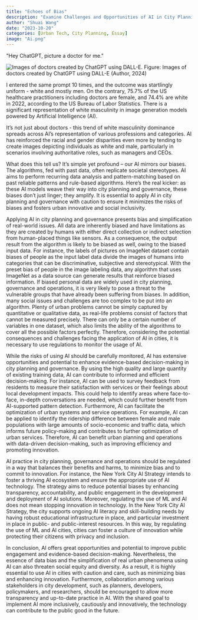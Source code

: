 ```yaml
---
title: "Echoes of Bias"
description: "Examine Challenges and Opportunities of AI in City Planning"
author: "Shuai Wang"
date: "2023-10-20"
categories: [Urban Tech, City Planning, Essay]
image: "Ai.png"
---
```


\n
\"Hey ChatGPT, picture a doctor for me.\"

![Images of doctors created by ChatGPT using DALL-E.](Ai.png)
\n Figure: Images of doctors created by ChatGPT using DALL-E (Author, 2024)

I entered the same prompt 10 times, and the outcome was startlingly uniform - white and mostly men. On the contrary, 75.7% of the US healthcare practitioners including doctors are female, and 74.4% are white in 2022, according to the US Bureau of Labor Statistics. There is a significant representation of white masculinity in image generation models powered by Artificial Intelligence (AI).

It's not just about doctors - this trend of white masculinity dominance spreads across AI's representation of various professions and categories. AI has reinforced the racial and gender disparities even more by tending to create images depicting individuals as white and male, particularly in scenarios involving authoritative roles, such as managers and CEOs.

What does this tell us? It's simple yet profound -- our AI mirrors our biases. The algorithms, fed with past data, often replicate societal stereotypes. AI aims to perform recurring data analysis and pattern-matching based on past reliable patterns and rule-based algorithms. Here's the real kicker: as these AI models weave their way into city planning and governance, these biases don't just linger; they amplify. It is essential to apply AI in city planning and governance with caution to ensure it minimizes the risks of biases and fosters urban innovative and social inclusivity.

Applying AI in city planning and governance presents bias and simplification of real-world issues. All data are inherently biased and have limitations as they are created by humans with either direct collection or indirect selection from human-placed things like sensors. As a consequence, the output result from the algorithm is likely to be biased as well, owing to the biased input data. For instance, the labels of pictures on ImageNet dataset contain biases of people as the input label data divide the images of humans into categories that can be discriminative, subjective and stereotypical. With the preset bias of people in the image labeling data, any algorithm that uses ImageNet as a data source can generate results that reinforce biased information. If biased personal data are widely used in city planning, governance and operations, it is very likely to pose a threat to the vulnerable groups that have already been suffering from biases. In addition, many social issues and challenges are too complex to be put into an algorithm. Plenty of urban problems cannot be simply captured by quantitative or qualitative data, as real-life problems consist of factors that cannot be measured precisely. There can only be a certain number of variables in one dataset, which also limits the ability of the algorithms to cover all the possible factors perfectly. Therefore, considering the potential consequences and challenges facing the application of AI in cities, it is necessary to use regulations to monitor the usage of AI.

While the risks of using AI should be carefully monitored, AI has extensive opportunities and potential to enhance evidence-based decision-making in city planning and governance. By using the high quality and large quantity of existing training data, AI can contribute to informed and efficient decision-making. For instance, AI can be used to survey feedback from residents to measure their satisfaction with services or their feelings about local development impacts. This could help to identify areas where face-to-face, in-depth conversations are needed, which could further benefit from AI-supported pattern detection. Furthermore, AI can facilitate the optimization of urban systems and service operations. For example, AI can be applied to identify the ridership difference between female and male populations with large amounts of socio-economic and traffic data, which informs future policy-making and contributes to further optimization of urban services. Therefore, AI can benefit urban planning and operations with data-driven decision-making, such as improving efficiency and promoting innovation.

AI practice in city planning, governance and operations should be regulated in a way that balances their benefits and harms, to minimize bias and to commit to innovation. For instance, the New York City AI Strategy intends to foster a thriving AI ecosystem and ensure the appropriate use of AI technology. The strategy aims to reduce potential biases by enhancing transparency, accountability, and public engagement in the development and deployment of AI solutions. Moreover, regulating the use of ML and AI does not mean stopping innovation in technology. In the New York City AI Strategy, the city supports ongoing AI literacy and skill-building needs by having robust educational infrastructure in place, and particular investment in place in public- and public-interest resources. In this way, by regulating the use of ML and AI cities, cities can foster a culture of innovation while protecting their citizens with privacy and inclusion.

In conclusion, AI offers great opportunities and potential to improve public engagement and evidence-based decision-making. Nevertheless, the essence of data bias and the simplification of real urban phenomena using AI can also threaten social equity and diversity. As a result, it is highly essential to use AI in cities with caution and care, such as minimizing bias and enhancing innovation. Furthermore, collaboration among various stakeholders in city development, such as planners, developers, policymakers, and researchers, should be encouraged to allow more transparency and up-to-date practice in AI. With the shared goal to implement AI more inclusively, cautiously and innovatively, the technology can contribute to the public good in the future.
